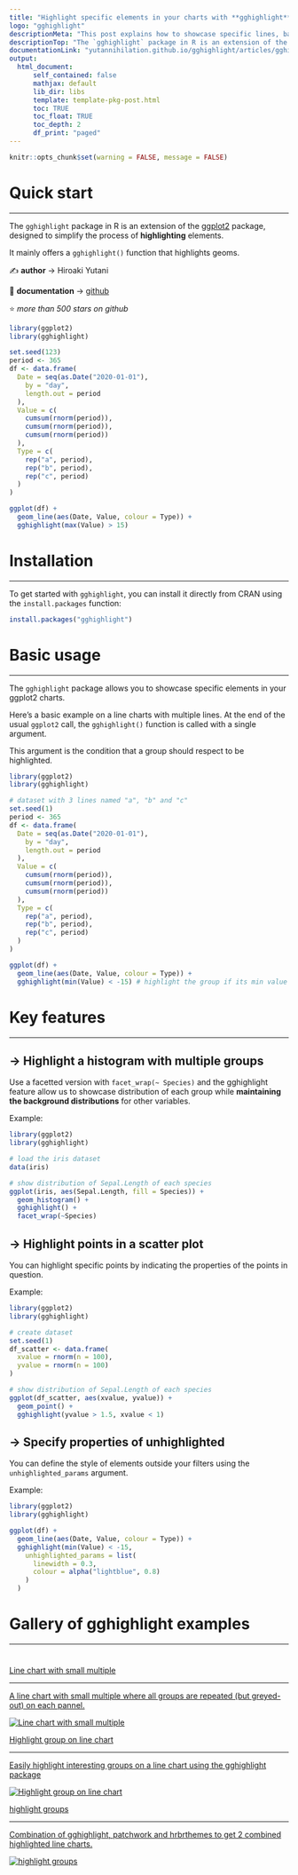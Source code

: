 ```yaml
---
title: "Highlight specific elements in your charts with **gghighlight**"
logo: "gghighlight"
descriptionMeta: "This post explains how to showcase specific lines, bars or points in you ggplot2 plots using the gghighlight package. It provides several reproducible examples with explanation and R code."
descriptionTop: "The `gghighlight` package in R is an extension of the [ggplot2](https://r-graph-gallery.com/ggplot2-package.html) package, designed to simplify the process of **highlighting** elements.<br/>This post showcases the **key features** of `gghighlight` and provides a set of **graph examples** using the package."
documentationLink: "yutannihilation.github.io/gghighlight/articles/gghighlight.html"
output:
  html_document:
      self_contained: false    
      mathjax: default
      lib_dir: libs
      template: template-pkg-post.html
      toc: TRUE
      toc_float: TRUE
      toc_depth: 2
      df_print: "paged"
---
```


```r
knitr::opts_chunk$set(warning = FALSE, message = FALSE)
```

<div class="container">

# Quick start
***
The `gghighlight` package in R is an extension of the [ggplot2](https://r-graph-gallery.com/ggplot2-package.html) package, designed to simplify the process of **highlighting** elements.

<div class = "row">

<div class = "col-md-5  col-sm-12 align-self-center">

It mainly offers a `gghighlight()` function that highlights geoms.

✍️ **author** &rarr; Hiroaki Yutani

📘 **documentation** &rarr; [github](https://github.com/yutannihilation/gghighlight)

⭐️ *more than 500 stars on github*
</div>

<div class = "col-md-7  col-sm-12">
```r
library(ggplot2)
library(gghighlight)

set.seed(123)
period <- 365
df <- data.frame(
  Date = seq(as.Date("2020-01-01"),
    by = "day",
    length.out = period
  ),
  Value = c(
    cumsum(rnorm(period)),
    cumsum(rnorm(period)),
    cumsum(rnorm(period))
  ),
  Type = c(
    rep("a", period),
    rep("b", period),
    rep("c", period)
  )
)

ggplot(df) +
  geom_line(aes(Date, Value, colour = Type)) +
  gghighlight(max(Value) > 15)
```
</div>
</div>

# Installation
***
To get started with `gghighlight`, you can install it directly from CRAN using the `install.packages` function:

```r
install.packages("gghighlight")
```

# Basic usage 
***

The `gghighlight` package allows you to showcase specific elements in your ggplot2 charts.

Here's a basic example on a line charts with multiple lines. At the end of the usual `ggplot2` call, the `gghighlight()` function is called with a single argument. 

This argument is the condition that a group should respect to be highlighted.

```r
library(ggplot2)
library(gghighlight)

# dataset with 3 lines named "a", "b" and "c"
set.seed(1)
period <- 365
df <- data.frame(
  Date = seq(as.Date("2020-01-01"),
    by = "day",
    length.out = period
  ),
  Value = c(
    cumsum(rnorm(period)),
    cumsum(rnorm(period)),
    cumsum(rnorm(period))
  ),
  Type = c(
    rep("a", period),
    rep("b", period),
    rep("c", period)
  )
)

ggplot(df) +
  geom_line(aes(Date, Value, colour = Type)) +
  gghighlight(min(Value) < -15) # highlight the group if its min value is below -15
```

# Key features
***

## &rarr; Highlight a histogram with multiple groups
Use a facetted version with `facet_wrap(~ Species)` and the gghighlight feature allow us to showcase distribution of each group while **maintaining the background distributions** for other variables.

Example:

```r
library(ggplot2)
library(gghighlight)

# load the iris dataset
data(iris)

# show distribution of Sepal.Length of each species
ggplot(iris, aes(Sepal.Length, fill = Species)) +
  geom_histogram() +
  gghighlight() +
  facet_wrap(~Species)
```

## &rarr; Highlight points in a scatter plot
You can highlight specific points by indicating the properties of the points in question.

Example:

```r
library(ggplot2)
library(gghighlight)

# create dataset
set.seed(1)
df_scatter <- data.frame(
  xvalue = rnorm(n = 100),
  yvalue = rnorm(n = 100)
)

# show distribution of Sepal.Length of each species
ggplot(df_scatter, aes(xvalue, yvalue)) +
  geom_point() +
  gghighlight(yvalue > 1.5, xvalue < 1)
```

## &rarr; Specify properties of unhighlighted
You can define the style of elements outside your filters using the `unhighlighted_params` argument.

Example:

```r
library(ggplot2)
library(gghighlight)

ggplot(df) +
  geom_line(aes(Date, Value, colour = Type)) +
  gghighlight(min(Value) < -15,
    unhighlighted_params = list(
      linewidth = 0.3,
      colour = alpha("lightblue", 0.8)
    )
  )
```




# Gallery of gghighlight examples
***

<section class=bg id=portfolio style=padding-top:10px><div class=container><div class=row id=portfolio-items><div class='portfolio-item col-sm-6 col-md-4'><a class=portfolio-link href=../web-line-chart-small-multiple-all-group-greyed-out.html><div class=portfolio-hover><div class=portfolio-hover-content><p>Line chart with small multiple<hr><p class=explanation_portfolio>A line chart with small multiple where all groups are repeated                 (but greyed-out) on each pannel.</div></div><img alt='Line chart with small multiple'class='img-fluid imgOfPortfolio'src=../img/fromTheWeb/we-line-chart-consumer-confidence.png></a></div><div class='portfolio-item col-sm-6 col-md-4'><a class=portfolio-link href=../354-highlight-specific-elements-in-line-chart.html><div class=portfolio-hover><div class=portfolio-hover-content><p>Highlight group on line chart<hr><p class=explanation_portfolio>Easily highlight interesting groups on a line chart using                     the gghighlight package</div></div><img alt='Highlight group on line chart'class='img-fluid imgOfPortfolio'src=../img/graph/354-highlight-specific-elements-in-line-chart-1.png></a></div><div class='portfolio-item col-sm-6 col-md-4'><a class=portfolio-link href=../354-highlight-specific-elements-in-line-chart.html><div class=portfolio-hover><div class=portfolio-hover-content><p>highlight groups<hr><p class=explanation_portfolio>Combination of gghighlight, patchwork and hrbrthemes to get                     2 combined highlighted line charts.</div></div><img alt='highlight groups'class='img-fluid imgOfPortfolio'src=../img/graph/354-highlight-specific-elements-in-line-chart-2.png></a></div></div></div></section>







<!-- Close container -->
</div>
